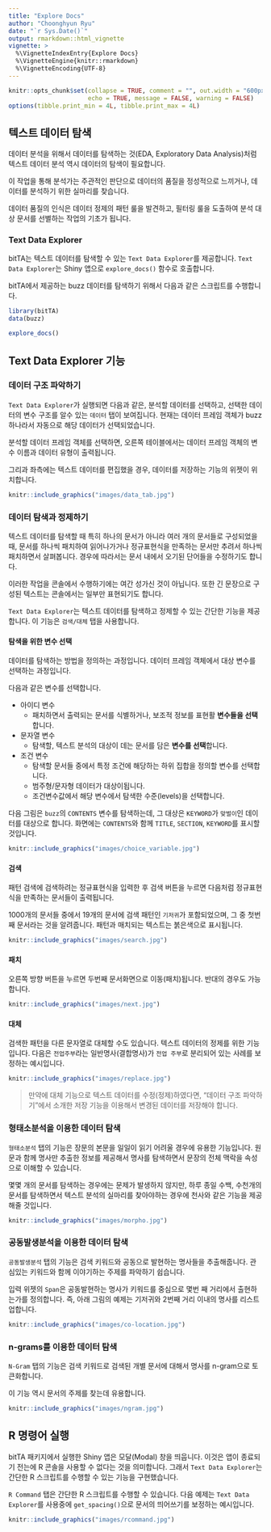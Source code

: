 ```yaml
---
title: "Explore Docs"
author: "Choonghyun Ryu"
date: "`r Sys.Date()`"
output: rmarkdown::html_vignette
vignette: >
  %\VignetteIndexEntry{Explore Docs}
  %\VignetteEngine{knitr::rmarkdown}
  %\VignetteEncoding{UTF-8}
---
```


```r
knitr::opts_chunk$set(collapse = TRUE, comment = "", out.width = "600px", dpi = 70,
                      echo = TRUE, message = FALSE, warning = FALSE)
options(tibble.print_min = 4L, tibble.print_max = 4L)
```

## 텍스트 데이터 탐색

데이터 분석을 위해서 데이터를 탐색하는 것(EDA, Exploratory Data Analysis)처럼 텍스트 데이터 분석 역시 데이터의 탐색이 필요합니다. 

이 작업을 통해 분석가는 주관적인 판단으로 데이터의 품질을 정성적으로 느끼거나, 데이터를 분석하기 위한 실마리를 찾습니다. 

데이터 품질의 인식은 데이터 정제의 패턴 룰을 발견하고, 필터링 룰을 도출하여 분석 대상 문서를 선별하는 작업의 기초가 됩니다.

### Text Data Explorer
 
 bitTA는 텍스트 데이터를 탐색할 수 있는 `Text Data Explorer`를 제공합니다. `Text Data Explorer`는 Shiny 앱으로 `explore_docs()` 함수로 호출합니다.

 bitTA에서 제공하는 buzz 데이터를 탐색하기 위해서 다음과 같은 스크립트를 수행합니다.
 
```r
library(bitTA)
data(buzz)

explore_docs()
```

## Text Data Explorer 기능

### 데이터 구조 파악하기

`Text Data Explorer`가 실행되면 다음과 같은, 분석할 데이터를 선택하고, 선택한 데이터의 변수 구조를 알수 있는 `데이터` 탭이 보여집니다. 현재는 데이터 프레임 객체가 buzz 하나라서 자동으로 해당 데이터가 선택되었습니다.

분석할 데이터 프레임 객체를 선택하면, 오른쪽 테이블에서는 데이터 프레임 객체의 변수 이름과 데이터 유형이 출력됩니다.

그리과 좌측에는 텍스트 데이터를 편집했을 경우, 데이터를 저장하는 기능의 위젯이 위치합니다. 

```r
knitr::include_graphics("images/data_tab.jpg")
```

### 데이터 탐색과 정제하기

텍스트 데이터를 탐색할 때 특히 하나의 문서가 아니라 여러 개의 문서들로 구성되었을 때, 문서를 하나씩 패치하여 읽어나가거나 정규표현식을 만족하는 문서만 추려서 하나씩 패치하면서 살펴봅니다. 경우에 따라서는 문서 내에서 오기된 단어들을 수정하기도 합니다. 

이러한 작업을 콘솔에서 수행하기에는 여간 성가신 것이 아닙니다. 또한 긴 문장으로 구성된 텍스트는 콘솔에서는 일부만 표현되기도 합니다.

`Text Data Explorer`는 텍스트 데이터를 탐색하고 정제할 수 있는 간단한 기능을 제공합니다. 이 기능은 `검색/대체` 탭을 사용합니다.

#### 탐색을 위한 변수 선택

데이터를 탐색하는 방법을 정의하는 과정입니다. 데이터 프레임 객체에서 대상 변수를 선택하는 과정입니다.

다음과 같은 변수를 선택합니다.

* 아이디 변수
  - 패치하면서 출력되는 문서를 식별하거나, 보조적 정보를 표현활 **변수들을 선택**합니다.
* 문자열 변수
  - 탐색할, 텍스트 분석의 대상이 데는 문서를 담은 **변수를 선택**합니다.
* 조건 변수
  - 탐색할 문서들 중에서 특정 조건에 해당하는 하위 집합을 정의할 변수를 선택합니다.
  - 범주형/문자형 데이터가 대상이됩니다.  
  - 조건변수값에서 해당 변수에서 탐색한 수준(levels)을 선택합니다.

다음 그림은 `buzz`의 `CONTENTS` 변수를 탐색하는데, 그 대상은 `KEYWORD`가 `맞벌이`인 데이터를 대상으로 합니다. 화면에는 `CONTENTS`와 함께 `TITLE`, `SECTION`, `KEYWORD`를 표시할 것입니다.    
```r
knitr::include_graphics("images/choice_variable.jpg")
```

#### 검색

패턴 검색에 검색하려는 정규표현식을 입력한 후 검색 버튼을 누르면 다음처럼 정규표현식을 만족하는 문서들이 출력됩니다.

1000개의 문서들 중에서 19개의 문서에 검색 패턴인 `기저귀`가 포함되었으며, 그 중 첫번째 문서라는 것을 알려줍니다. 패턴과 매치되는 텍스트는 붉은색으로 표시됩니다.

```r
knitr::include_graphics("images/search.jpg")
```

#### 패치

오른쪽 방향 버튼을 누르면 두번째 문서화면으로 이동(패치)됩니다. 반대의 경우도 가능합니다.

```r
knitr::include_graphics("images/next.jpg")
```

#### 대체

검색한 패턴을 다른 문자열로 대체할 수도 있습니다. 텍스트 데이터의 정제를 위한 기능입니다. 다음은 `전업주부`라는 일반명사(결합명사)가 `전업 주부`로 분리되어 있는 사례를 보정하는 예시입니다.

```r
knitr::include_graphics("images/replace.jpg")
```

> 만약에 대체 기능으로 텍스트 데이터를 수정(정제)하였다면, "데이터 구조 파악하기"에서 소개한 저장 기능을 이용해서 변경된 데이터를 저장해야 합니다.


### 형태소분석을 이용한 데이터 탐색

`형태소분석` 탭의 기능은 장문의 본문을 일일이 읽기 어려울 경우에 유용한 기능입니다. 원문과 함께 명사만 추출한 정보를 제공해서 명사를 탐색하면서 문장의 전체 맥락을 속성으로 이해할 수 있습니다. 

몇몇 개의 문서를 탐색하는 경우에는 문제가 발생하지 않지만, 하루 종일 수백, 수천개의 문서를 탐색하면서 텍스트 분석의 실마리를 찾아야하는 경우에 천사와 같은 기능을 제공해줄 것입니다.

```r
knitr::include_graphics("images/morpho.jpg")
```


### 공동발생분석을 이용한 데이터 탐색

`공동발생분석` 탭의 기능은 검색 키워드와 공동으로 발현하는 명사들을 추출해줍니다. 관심있는 키워드와 함께 이야기하는 주제를 파악하기 쉽습니다.

입력 위젯의 `Span`은 공동발현하는 명사가 키워드를 중심으로 몇번 째 거리에서 출현하는가를 정의합니다. 즉, 아래 그림의 예제는 기저귀와 2번째 거리 이내의 명사를 리스트업합니다.

```r
knitr::include_graphics("images/co-location.jpg")
```


### n-grams를 이용한 데이터 탐색

`N-Gram` 탭의 기능은 검색 키워드로 검색된 개별 문서에 대해서 명사를 n-gram으로 토큰화합니다. 

이 기능 역시 문서의 주제를 찾는데 유용합니다.

```r
knitr::include_graphics("images/ngram.jpg")
```


## R 명령어 실행

bitTA 패키지에서 실행한 Shiny 앱은 모달(Modal) 창을 띄웁니다. 이것은 앱이 종료되기 전는에 R 콘솔을 사용할 수 없다는 것을 의미합니다. 그래서 `Text Data Explorer`는 간단한 R 스크립트를 수행할 수 있는 기능을 구현했습니다.

`R Command` 탭은 간단한 R 스크립트를 수행할 수 있습니다. 다음 예제는 `Text Data Explorer`를 사용중에 `get_spacing()`으로 문서의 띄어쓰기를 보정하는 예시입니다.

```r
knitr::include_graphics("images/rcommand.jpg")
```


